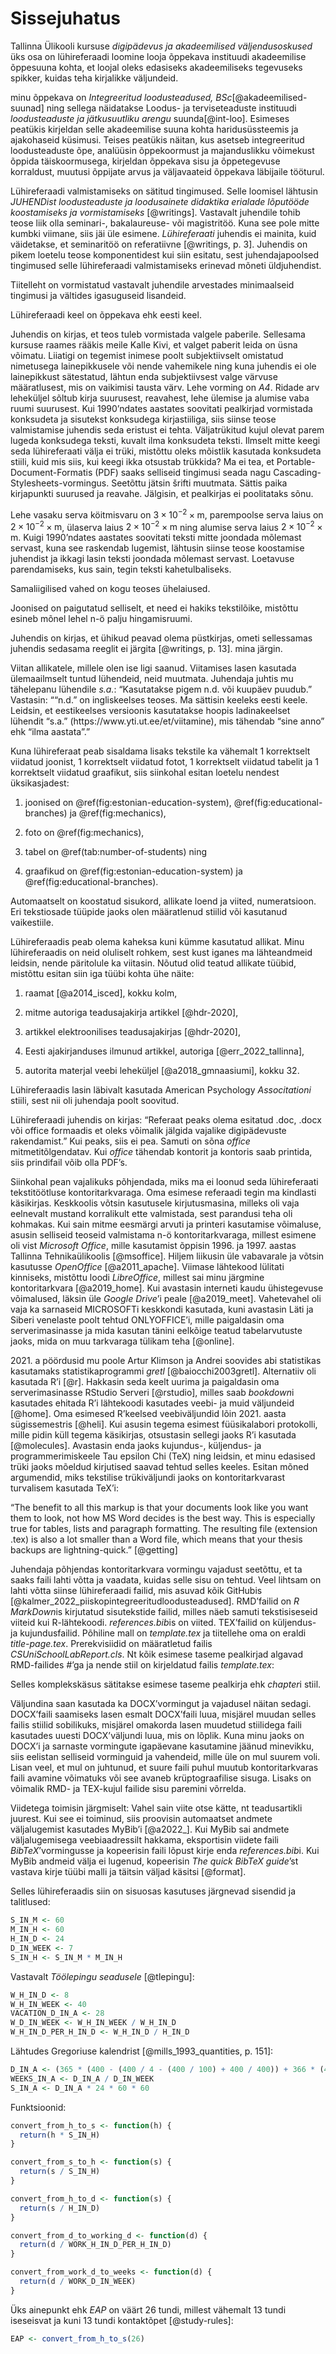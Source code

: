 ```{=tex}
\onecolumn
```

# Sissejuhatus {-}

Tallinna Ülikooli kursuse *digipädevus ja akadeemilised väljendusoskused* üks osa on lühireferaadi loomine looja õppekava instituudi akadeemilise õppesuuna kohta, et loojal oleks edasiseks akadeemiliseks tegevuseks spikker, kuidas teha kirjalikke väljundeid.

minu õppekava on *Integreeritud loodusteadused, BSc*[@akadeemilised-suunad] ning sellega näidatakse Loodus- ja terviseteaduste instituudi *loodusteaduste ja jätkusuutliku arengu* suunda[@int-loo]. Esimeses peatükis kirjeldan selle akadeemilise suuna kohta haridusüssteemis ja ajakohaseid küsimusi. Teises peatükis näitan, kus asetseb integreeritud loodusteaduste õpe, analüüsin õppekoormust ja majanduslikku võimekust õppida täiskoormusega, kirjeldan õppekava sisu ja õppetegevuse korraldust, muutusi õppijate arvus ja väljavaateid õppekava läbijaile tööturul.

Lühireferaadi valmistamiseks on sätitud tingimused. Selle loomisel lähtusin *JUHENDist
loodusteaduste ja loodusainete didaktika erialade
lõputööde koostamiseks ja vormistamiseks * [@writings]. Vastavalt juhendile tohib teose liik olla seminari-, bakalaureuse- või magistritöö. Kuna see pole mitte kumbki viimane, siis jäi üle esimene. *Lühireferaati* juhendis ei mainita, kuid väidetakse, et seminaritöö on referatiivne [@writings, p. 3]. Juhendis on pikem loetelu teose komponentidest kui siin esitatu, sest juhendajapoolsed tingimused selle lühireferaadi valmistamiseks erinevad mõneti üldjuhendist.

Tiitelleht on vormistatud vastavalt juhendile arvestades minimaalseid tingimusi ja vältides igasuguseid lisandeid.

Lühireferaadi keel on õppekava ehk eesti keel.

Juhendis on kirjas, et teos tuleb vormistada valgele paberile. Sellesama kursuse raames rääkis meile Kalle Kivi, et valget paberit leida on üsna võimatu. Liiatigi on tegemist inimese poolt subjektiivselt omistatud nimetusega lainepikkusele või nende vahemikele ning kuna juhendis ei ole lainepikkust sätestatud, lähtun enda subjektiivsest valge värvuse määratlusest, mis on vaikimisi tausta värv. Lehe vorming on *A4*. Ridade arv leheküljel sõltub kirja suurusest, reavahest, lehe ülemise ja alumise vaba ruumi suurusest. Kui 1990'ndates aastates soovitati pealkirjad vormistada konksudeta ja sisutekst konksudega kirjastiiliga, siis siinse teose valmistamise juhendis seda eristust ei tehta. Väljatrükitud kujul olevat parem lugeda konksudega teksti, kuvalt ilma konksudeta teksti. Ilmselt mitte keegi seda lühireferaati välja ei trüki, mistõttu oleks mõistlik kasutada konksudeta stiili, kuid mis siis, kui keegi ikka otsustab trükkida? Ma ei tea, et Portable-Document-Formatis (PDF) saaks selliseid tingimusi seada nagu Cascading-Stylesheets-vormingus. Seetõttu jätsin šrifti muutmata. Sättis paika kirjapunkti suurused ja reavahe. Jälgisin, et pealkirjas ei poolitataks sõnu.

Lehe vasaku serva köitmisvaru on $3 \times 10^{-2} \times \mathrm{m}$, parempoolse serva laius on $2 \times 10^{-2} \times \mathrm{m}$,
ülaserva laius $2 \times 10^{-2} \times \mathrm{m}$ ning alumise serva laius $2 \times 10^{-2} \times \mathrm{m}$. Kuigi 1990'ndates aastates soovitati teksti mitte joondada mõlemast servast, kuna see raskendab lugemist, lähtusin siinse teose koostamise juhendist ja ikkagi lasin teksti joondada mõlemast servast. Loetavuse parendamiseks, kus sain, tegin teksti kahetulbaliseks.

Samaliigilised vahed on kogu teoses ühelaiused.

Joonised on paigutatud selliselt, et need ei hakiks tekstilõike, mistõttu esineb mõnel lehel n-ö palju hingamisruumi.

Juhendis on kirjas, et ühikud peavad olema püstkirjas, ometi sellessamas juhendis sedasama reeglit ei järgita [@writings, p. 13]. mina järgin.

Viitan allikatele, millele olen ise ligi saanud. Viitamises lasen kasutada ülemaailmselt tuntud lühendeid, neid muutmata. Juhendaja juhtis mu tähelepanu lühendile *s.a.*: "Kasutatakse pigem n.d. või kuupäev puudub." Vastasin: ""n.d." on ingliskeelses teoses. Ma sättisin keeleks eesti keele. Leidsin, et eestikeelses versioonis kasutatakse hoopis ladinakeelset lühendit "s.a." (https://www.yti.ut.ee/et/viitamine), mis tähendab "sine anno" ehk "ilma aastata"."

Kuna lühireferaat peab sisaldama lisaks tekstile ka vähemalt 1 korrektselt viidatud joonist, 1 korrektselt viidatud fotot, 1 korrektselt viidatud tabelit ja 1 korrektselt viidatud graafikut, siis siinkohal esitan loetelu nendest üksikasjadest:

1. joonised on \@ref(fig:estonian-education-system), \@ref(fig:educational-branches) ja \@ref(fig:mechanics),

2. foto on \@ref(fig:mechanics),

3. tabel on \@ref(tab:number-of-students) ning

4. graafikud on \@ref(fig:estonian-education-system) ja \@ref(fig:educational-branches).

Automaatselt on koostatud sisukord, allikate loend ja viited, numeratsioon. Eri tekstiosade tüüpide jaoks olen määratlenud stiilid või kasutanud vaikestiile.

Lühireferaadis peab olema kaheksa kuni kümme kasutatud allikat. Minu lühireferaadis on neid oluliselt rohkem, sest kust iganes ma lähteandmeid leidsin, nende päritolule ka viitasin. Nõutud olid teatud allikate tüübid, mistõttu esitan siin iga tüübi kohta ühe näite:

1. raamat [@a2014_isced], kokku kolm,

2. mitme autoriga teadusajakirja artikkel [@hdr-2020],

3. artikkel elektroonilises teadusajakirjas [@hdr-2020],

4. Eesti ajakirjanduses ilmunud artikkel, autoriga [@err_2022_tallinna],

5. autorita materjal veebi leheküljel [@a2018_gmnaasiumi], kokku 32.

Lühireferaadis lasin läbivalt kasutada American Psychology *Associtationi* stiili, sest nii oli juhendaja poolt soovitud.

Lühireferaadi juhendis on kirjas: "Referaat peaks olema esitatud .doc, .docx või office  formaadis et oleks võimalik jälgida vajalike digipädevuste rakendamist." Kui peaks, siis ei pea. Samuti on sõna *office* mitmetitõlgendatav. Kui *office* tähendab kontorit ja kontoris saab printida, siis prindifail võib olla PDF's.

Siinkohal pean vajalikuks põhjendada, miks ma ei loonud seda lühireferaati tekstitöötluse kontoritarkvaraga. Oma esimese referaadi tegin ma kindlasti käsikirjas. Keskkoolis võtsin kasutusele kirjutusmasina, milleks oli vaja eelnevalt mustand korralikult ette valmistada, sest parandusi teha oli kohmakas. Kui sain mitme eesmärgi arvuti ja printeri kasutamise võimaluse, asusin selliseid teoseid valmistama n-ö kontoritarkvaraga, millest esimene oli vist *Microsoft Office*, mille kasutamist õppisin 1996. ja 1997. aastas Tallinna Tehnikaülikoolis [@msoffice]. Hiljem liikusin üle vabavarale ja võtsin kasutusse *OpenOffice* [@a2011_apache]. Viimase lähtekood lülitati kinniseks, mistõttu loodi *LibreOffice*, millest sai minu järgmine kontoritarkvara [@a2019_home]. Kui avastasin interneti kaudu ühistegevuse võimalused, läksin üle *Google Drive*'i peale [@a2019_meet]. Vahetevahel oli vaja ka sarnaseid MICROSOFTi keskkondi kasutada, kuni avastasin Läti ja Siberi venelaste poolt tehtud ONLYOFFICE'i, mille paigaldasin oma serverimasinasse ja mida kasutan tänini eelkõige teatud tabelarvutuste jaoks, mida on muu tarkvaraga tülikam teha [@online].

2021\. a pöördusid mu poole Artur Klimson ja Andrei soovides abi statistikas kasutamaks statistikaprogrammi *gretl* [@baiocchi2003gretl]. Alternatiiv oli kasutada R'i [@r]. Hakkasin seda keelt uurima ja paigaldasin oma serverimasinasse RStudio Serveri [@rstudio], milles saab *bookdown*i kasutades ehitada R'i lähtekoodi kasutades veebi- ja muid väljundeid [@home]. Oma esimesed R'keelsed veebiväljundid lõin 2021. aasta sügissemestris [@heli]. Kui asusin tegema esimest füüsikalabori protokolli, mille pidin küll tegema käsikirjas, otsustasin sellegi jaoks R'i kasutada [@molecules]. Avastasin enda jaoks kujundus-, küljendus- ja programmerimiskeele Tau epsilon Chi (TeX) ning leidsin, et minu edasised trüki jaoks mõeldud kirjutised saavad tehtud selles keeles. Esitan mõned argumendid, miks tekstilise trükiväljundi jaoks on kontoritarkvarast turvalisem kasutada TeX'i:

"The benefit to all this markup is that your documents look like you want them to look, not how MS Word decides is the best way. This is especially true for tables, lists and paragraph formatting. The resulting file (extension .tex) is also a lot smaller than a Word file, which means that your thesis backups are lightning-quick." [@getting]

Juhendaja põhjendas kontoritarkvara vormingu vajadust seetõttu, et ta saaks faili lahti võtta ja vaadata, kuidas selle sisu on tehtud. Veel lihtsam on lahti võtta siinse lühireferaadi failid, mis asuvad kõik GitHubis [@kalmer_2022_piiskopintegreeritudloodusteadused]. RMD'failid on *R MarkDown*is kirjutatud sisutekstide failid, milles näeb samuti tekstisiseseid viiteid kui R-lähtekoodi. *references.bib*is on viited. TEX'failid on küljendus- ja kujundusfailid. Põhiline mall on *template.tex* ja tiitellehe oma on eraldi *title-page.tex*. Prerekvisiidid on määratletud failis *CSUniSchoolLabReport.cls*. Nt kõik esimese taseme pealkirjad algavad RMD-failides *#*'ga ja nende stiil on kirjeldatud failis *template.tex*:

::: {.verbatim data-latex=""}
\titleformat{\chapter}[display]
  {\normalfont\Large\bfseries}{\chaptertitlename\ \thechapter}{20pt}{\Large}
:::

Selles komplekskäsus sätitakse esimese taseme pealkirja ehk *chapter*i stiil.

Väljundina saan kasutada ka DOCX'vormingut ja vajadusel näitan sedagi. DOCX'faili saamiseks lasen esmalt DOCX'faili luua, misjärel muudan selles failis stiilid sobilikuks, misjärel omakorda lasen muudetud stiilidega faili kasutades uuesti DOCX'väljundi luua, mis on lõplik. Kuna minu jaoks on DOCX'i ja sarnaste vormingute igapäevane kasutamine jäänud minevikku, siis eelistan selliseid vorminguid ja vahendeid, mille üle on mul suurem voli. Lisan veel, et mul on juhtunud, et suure faili puhul muutub kontoritarkvaras faili avamine võimatuks või see avaneb krüptograafilise sisuga. Lisaks on võimalik RMD- ja TEX-kujul failide sisu paremini võrrelda.

Viidetega toimisin järgmiselt: Vahel sain viite otse kätte, nt teadusartikli juurest. Kui see ei toiminud, siis proovisin automaatset andmete väljalugemist kasutades MyBib'i [@a2022_]. Kui MyBib sai andmete väljalugemisega veebiaadressilt hakkama, eksportisin viidete faili *BibTeX*'vormingusse ja kopeerisin faili lõpust kirje enda *references.bib*i. Kui MyBib andmeid välja ei lugenud, kopeerisin *The quick BibTeX guide*'st vastava kirje tüübi malli ja täitsin väljad käsitsi [@format].

Selles lühireferaadis siin on sisuosas kasutuses järgnevad sisendid ja talitlused:

```r
S_IN_M <- 60
M_IN_H <- 60
H_IN_D <- 24
D_IN_WEEK <- 7
S_IN_H <- S_IN_M * M_IN_H
```

Vastavalt *Töölepingu seadusele* [@tlepingu]:

```r
W_H_IN_D <- 8
W_H_IN_WEEK <- 40
VACATION_D_IN_A <- 28
W_D_IN_WEEK <- W_H_IN_WEEK / W_H_IN_D
W_H_IN_D_PER_H_IN_D <- W_H_IN_D / H_IN_D
```

Lähtudes Gregoriuse kalendrist [@mills_1993_quantities, p. 151]:

```r
D_IN_A <- (365 * (400 - (400 / 4 - (400 / 100) + 400 / 400)) + 366 * (400 / 4 - (400 / 100) + 400 / 400)) / 400
WEEKS_IN_A <- D_IN_A / D_IN_WEEK
S_IN_A <- D_IN_A * 24 * 60 * 60
```

Funktsioonid:

```r
convert_from_h_to_s <- function(h) {
  return(h * S_IN_H)
}

convert_from_s_to_h <- function(s) {
  return(s / S_IN_H)
}

convert_from_h_to_d <- function(s) {
  return(s / H_IN_D)
}

convert_from_d_to_working_d <- function(d) {
  return(d / WORK_H_IN_D_PER_H_IN_D)
}

convert_from_work_d_to_weeks <- function(d) {
  return(d / WORK_D_IN_WEEK)
}
```

Üks ainepunkt ehk *EAP* on väärt 26 tundi, millest vähemalt 13 tundi iseseisvat ja kuni 13 tundi kontaktõpet [@study-rules]:

```r
EAP <- convert_from_h_to_s(26)
```
